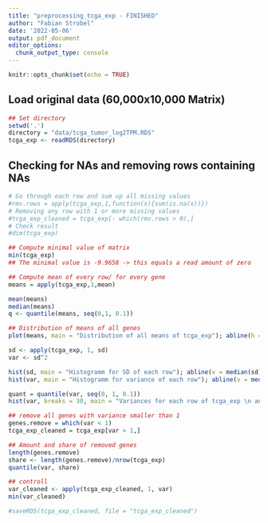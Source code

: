 ```yaml
---
title: "preprocessing_tcga_exp - FINISHED"
author: "Fabian Strobel"
date: '2022-05-06'
output: pdf_document
editor_options: 
  chunk_output_type: console
---
```


```r
knitr::opts_chunk$set(echo = TRUE)
```

## Load original data (60,000x10,000 Matrix)
```r
## Set directory
setwd('.')
directory = "data/tcga_tumor_log2TPM.RDS"
tcga_exp <- readRDS(directory)
```

## Checking for NAs and removing rows containing NAs
```r
# Go through each row and sum up all missing values
#rmv.rows = apply(tcga_exp,1,function(x){sum(is.na(x))})
# Removing any row with 1 or more missing values
#tcga_exp_cleaned = tcga_exp[- which(rmv.rows > 0),]
# Check result
#dim(tcga_exp)
```


```r
## Compute minimal value of matrix
min(tcga_exp)
## The minimal value is -9.9658 -> this equals a read amount of zero

## Compute mean of every row/ for every gene
means = apply(tcga_exp,1,mean)

mean(means)
median(means)
q <- quantile(means, seq(0,1, 0.1))

## Distribution of means of all genes
plot(means, main = "Distribution of all means of tcga_exp"); abline(h = c(q), col="red", lty = 2)
```


```r
sd <- apply(tcga_exp, 1, sd)
var <- sd^2

hist(sd, main = "Histogramm for SD of each row"); abline(v = median(sd), col = "red")
hist(var, main = "Histogramm for variance of each row"); abline(v = median(var), col = "red")

quant = quantile(var, seq(0, 1, 0.1)) 
hist(var, breaks = 30, main = "Variances for each row of tcga_exp \n and quantiles in 10 % steps"); abline(v = quant, col = "red", lty = 2)

## remove all genes with variance smaller than 1
genes.remove = which(var < 1)
tcga_exp_cleaned = tcga_exp[var > 1,]

## Amount and share of removed genes
length(genes.remove)
share <- length(genes.remove)/nrow(tcga_exp)
quantile(var, share)

## controll
var_cleaned <- apply(tcga_exp_cleaned, 1, var)
min(var_cleaned)
```

```r
#saveRDS(tcga_exp_cleaned, file = "tcga_exp_cleaned")
```

